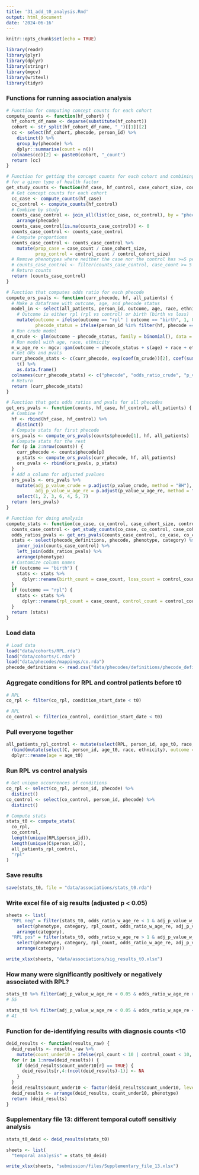```yaml
---
title: '31_add_t0_analysis.Rmd'
output: html_document
date: '2024-06-16'
---
```


```r

knitr::opts_chunk$set(echo = TRUE)

library(readr)
library(plyr)
library(dplyr)
library(stringr)
library(mgcv)
library(writexl)
library(tidyr)

```

### Functions for running association analysis

```r

# Function for computing concept counts for each cohort
compute_counts <- function(hf_cohort) {
  hf_cohort_df_name <- deparse(substitute(hf_cohort))
  cohort <- str_split(hf_cohort_df_name, "_")[[1]][2]
  cc <- select(hf_cohort, phecode, person_id) %>%
    distinct() %>%
    group_by(phecode) %>%
    dplyr::summarise(count = n())
  colnames(cc)[2] <- paste0(cohort, "_count")
  return (cc)
}

# Function for getting the concept counts for each cohort and combining by study
# for a given type of health factor
get_study_counts <- function(hf_case, hf_control, case_cohort_size, control_cohort_size) {
  # Get concept counts for each cohort
  cc_case <- compute_counts(hf_case)
  cc_control <- compute_counts(hf_control)
  # Combine by study
  counts_case_control <- join_all(list(cc_case, cc_control), by = "phecode", type = "full") %>%
    arrange(phecode)
  counts_case_control[is.na(counts_case_control)] <- 0
  counts_case_control <- counts_case_control
  # Compute proportions
  counts_case_control <- counts_case_control %>%
    mutate(prop_case = case_count / case_cohort_size,
           prop_control = control_count / control_cohort_size)
  # Remove phenotypes where neither the case nor the control has >=5 people with it
  # counts_case_control <- filter(counts_case_control, case_count >= 5 | control_count >= 5)
  # Return counts
  return (counts_case_control)
}

# Function that computes odds ratio for each phecode
compute_ors_pvals <- function(curr_phecode, hf, all_patients) {
  # Make a dataframe with outcome, age, and phecode status
  model_in <- select(all_patients, person_id, outcome, age, race, ethnicity) %>%
    # Outcome is either rpl (rpl vs control) or birth (birth vs loss)
    mutate(outcome = ifelse(outcome == "rpl" | outcome == "birth", 1, 0),
           phecode_status = ifelse(person_id %in% filter(hf, phecode == curr_phecode)$person_id, 1, 0))
  # Run crude model
  m_crude <- glm(outcome ~ phecode_status, family = binomial(), data = model_in)
  # Run model with age, race, ethnicity
  m_w_age_re <- mgcv::gam(outcome ~ phecode_status + s(age) + race + ethnicity, family = binomial(), method = "REML", data = model_in)
  # Get ORs and pvals
  curr_phecode_stats <- c(curr_phecode, exp(coef(m_crude))[2], coef(summary(m_crude))[,4][2], exp(coef(m_w_age_re))[2], summary(m_w_age_re)$p.table[2,4]) %>%
    t() %>%
    as.data.frame()
  colnames(curr_phecode_stats) <- c("phecode", "odds_ratio_crude", "p_value_crude", "odds_ratio_w_age_re", "p_value_w_age_re")
  # Return
  return (curr_phecode_stats)
}

# Function that gets odds ratios and pvals for all phecodes
get_ors_pvals <- function(counts, hf_case, hf_control, all_patients) {
  # Combine hf
  hf <- rbind(hf_case, hf_control) %>%
    distinct()
  # Compute stats for first phecode
  ors_pvals <- compute_ors_pvals(counts$phecode[1], hf, all_patients)
  # Compute stats for the rest
  for (p in 2:nrow(counts)) {
    curr_phecode <- counts$phecode[p]
    p_stats <- compute_ors_pvals(curr_phecode, hf, all_patients)
    ors_pvals <- rbind(ors_pvals, p_stats)
  }
  # Add a column for adjusted pvalues
  ors_pvals <- ors_pvals %>%
    mutate(adj_p_value_crude = p.adjust(p_value_crude, method = "BH"),
           adj_p_value_w_age_re = p.adjust(p_value_w_age_re, method = "BH")) %>%
    select(1, 2, 3, 6, 4, 5, 7)
  return (ors_pvals)
}

# Function for doing analysis
compute_stats <- function(co_case, co_control, case_cohort_size, control_cohort_size, all_patients, outcome) {
  counts_case_control <- get_study_counts(co_case, co_control, case_cohort_size, control_cohort_size)
  odds_ratios_pvals <- get_ors_pvals(counts_case_control, co_case, co_control, all_patients)
  stats <- select(phecode_definitions, phecode, phenotype, category) %>%
    inner_join(counts_case_control) %>%
    left_join(odds_ratios_pvals) %>%
    arrange(phenotype)
  # Customize column names
  if (outcome == "birth") {
    stats <- stats %>%
      dplyr::rename(birth_count = case_count, loss_count = control_count, birth_prop = prop_case, loss_prop = prop_control)
  }
  if (outcome == "rpl") {
    stats <- stats %>%
      dplyr::rename(rpl_count = case_count, control_count = control_count, rpl_prop = prop_case, control_prop = prop_control)
  }
  return (stats)
}

```

### Load data

```r

# Load data
load("data/cohorts/RPL.rda")
load("data/cohorts/C.rda")
load("data/phecodes/mappings/co.rda")
phecode_definitions <- read.csv("data/phecodes/definitions/phecode_definitions1.2.csv")

```

### Aggregate conditions for RPL and control patients before t0

```r

# RPL
co_rpl <- filter(co_rpl, condition_start_date < t0)

# RPL
co_control <- filter(co_control, condition_start_date < t0)

```

### Pull everyone together

```r

all_patients_rpl_control <- mutate(select(RPL, person_id, age_t0, race, ethnicity), outcome = "rpl") %>%
  rbind(mutate(select(C, person_id, age_t0, race, ethnicity), outcome = "control")) %>%
  dplyr::rename(age = age_t0)

```

### Run RPL vs control analysis

```r

# Get unique occurrences of conditions
co_rpl <- select(co_rpl, person_id, phecode) %>%
  distinct()
co_control <- select(co_control, person_id, phecode) %>%
  distinct()

# Compute stats
stats_t0 <- compute_stats(
  co_rpl,
  co_control,
  length(unique(RPL$person_id)),
  length(unique(C$person_id)),
  all_patients_rpl_control,
  "rpl"
)

```

### Save results

```r

save(stats_t0, file = "data/associations/stats_t0.rda")

```

### Write excel file of sig results (adjusted p < 0.05)

```r

sheets <- list(
  "RPL neg" = filter(stats_t0, odds_ratio_w_age_re < 1 & adj_p_value_w_age_re < 0.05) %>%
    select(phenotype, category, rpl_count, odds_ratio_w_age_re, adj_p_value_w_age_re) %>%
    arrange(category),
  "RPL pos" = filter(stats_t0, odds_ratio_w_age_re > 1 & adj_p_value_w_age_re < 0.05) %>%
    select(phenotype, category, rpl_count, odds_ratio_w_age_re, adj_p_value_w_age_re) %>%
    arrange(category))

write_xlsx(sheets, "data/associations/sig_results_t0.xlsx")

```

### How many were significantly positively or negatively associated with RPL?

```r

stats_t0 %>% filter(adj_p_value_w_age_re < 0.05 & odds_ratio_w_age_re > 1) %>% nrow()
# 55

stats_t0 %>% filter(adj_p_value_w_age_re < 0.05 & odds_ratio_w_age_re < 1) %>% nrow()
# 41

```

### Function for de-identifying results with diagnosis counts <10

```r

deid_results <- function(results_raw) {
  deid_results <- results_raw %>%
    mutate(count_under10 = ifelse(rpl_count < 10 | control_count < 10, TRUE, FALSE))
  for (r in 1:nrow(deid_results)) {
    if (deid_results$count_under10[r] == TRUE) {
      deid_results[r,4:(ncol(deid_results)-1)] <- NA
    }
  }
  deid_results$count_under10 <- factor(deid_results$count_under10, levels = c(FALSE,TRUE))
  deid_results <- arrange(deid_results, count_under10, phenotype)
  return (deid_results)
}

```

### Supplementary file 13: different temporal cutoff sensitiviy analysis

```r

stats_t0_deid <- deid_results(stats_t0)

sheets <- list(
  "temporal analysis" = stats_t0_deid)

write_xlsx(sheets, "submission/files/Supplementary_file_13.xlsx")

```

